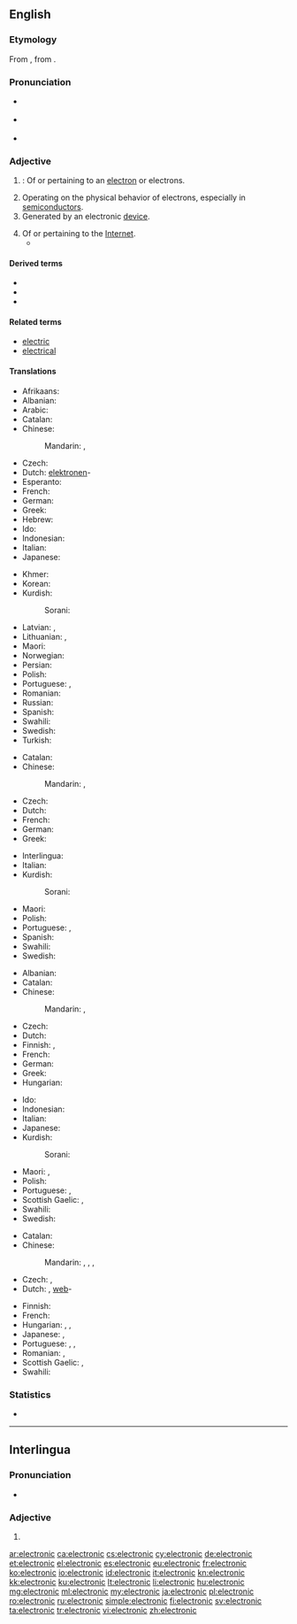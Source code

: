 ==English==

===Etymology===
From {{etyl|la|en}} {{term|electrinus||made of amber|lang=la}}, from {{etyl|grc|en}} {{term|ἤλεκτρον||amber|lang=grc}}.

===Pronunciation===
* {{a|RP}} {{IPA|/ˌɛl.ɛkˈtɹɒn.ɪk/|/ˌɛl.ɪkˈtɹɒn.ɪk/|/ɪˌlɛkˈtɹɒn.ɪk/|lang=en}}
* {{a|US}} {{IPA|/ɪˌlɛkˈtɹɑː.nɪk/|/ˌiː.lɛkˈtɹɑː.nɪk/|lang=en}}
* {{audio|en-us-electronic.ogg|Audio (US)|lang=en}}

===Adjective===
{{en-adj|-}}

# {{context|physics|chemistry|lang=en}}: Of or pertaining to an [[electron]] or electrons.
# Operating on the physical behavior of electrons, especially in [[semiconductor]]s.
# Generated by an electronic [[device]].
#: {{usex|'''electronic''' music|lang=en}}
# Of or pertaining to the [[Internet]].
#* {{quote-magazine|title=No hiding place
|date=2013-05-25|volume=407|issue=8837|page=74|magazine={{w|The Economist}}
|url=http://www.economist.com/news/science-and-technology/21578357-plan-assess-peoples-personal-characteristics-their-twitter-streams-no
|passage=In America alone, people spent $170 billion on “direct marketing”—junk mail of both the physical and '''electronic''' varieties—last year. Yet of those who received unsolicited adverts through the post, only 3% bought anything as a result.}}

====Derived terms====
{{lookfrom|electronic}}
* {{l|en|electronification}}
* {{l|en|electronified}}
* {{l|en|electronify}}

====Related terms====
* [[electric]]
* [[electrical]]

====Translations====
{{trans-top|pertaining to electrons}}
* Afrikaans: {{t|af|elektroniese}}
* Albanian: {{t|sq|elektronik|m}}
* Arabic: {{t|ar|إِلِكْتْرُونِي|tr=ʾiliktrōniyy}}
* Catalan: {{t+|ca|electrònic}}
* Chinese:
*: Mandarin: {{t+|cmn|電子|alt=電子的|tr=diànzǐ de|sc=Hani}}, {{t+|cmn|电子|alt=电子的|tr=diànzǐ de|sc=Hani}}
* Czech: {{t|cs|elektronový}}
* Dutch: [[elektronen]]-
* Esperanto: {{t|eo|elektronika}}
* French: {{t+|fr|électronique}}
* German: {{t+|de|elektronisch}}
* Greek: {{t+|el|ηλεκτρονιακός}}
* Hebrew: {{t+|he|אלקטרוני|tr=elektróni}}
* Ido: {{t|io|elektronala}}
* Indonesian: {{t+|id|elektronik}}
* Italian: {{t+|it|elettronico}}
* Japanese: {{t+|ja|電子|tr=でんし, denshi}}
{{trans-mid}}
* Khmer: {{t+|km|អស្យាណូ|sc=Khmr|tr=a’syaanoo}}
* Korean: {{t+|ko|전자|sc=Hang}}
* Kurdish:
*: Sorani: {{t|ku|ئه‌لیکترۆنی|tr=elictroni|sc=ku-Arab}}
* Latvian: {{t|lv|elektonisks|m}}, {{t|lv|elektroniska|f}}
* Lithuanian: {{t|lt|elektoninis|m}}, {{t|lt|elekroninė|f}}
* Maori: {{t|mi|tāhiko}}
* Norwegian: {{t+|no|elektronisk}}
* Persian: {{t+|fa|الکترونی|tr=elekteroni|sc=fa-Arab}}
* Polish: {{t|pl|elektronowy|m}}
* Portuguese: {{t+|pt|eletrónico}} {{qualifier|Portugal}}, {{t+|pt|eletrônico}} {{qualifier|Brazil}}
* Romanian: {{t+|ro|electronic}}
* Russian: {{t+|ru|электро́нный}}
* Spanish: {{t+|es|electrónico}}
* Swahili: {{t+|sw|ektroniki}}
* Swedish: {{t|sv|elektron-}}
* Turkish: {{t+|tr|elektronik}}
{{trans-bottom}}

{{trans-top|operating on behavior of electrons}}
* Catalan: {{t+|ca|electrònic}}
* Chinese:
*: Mandarin: {{t+|cmn|電子|alt=電子的|tr=diànzǐ de|sc=Hani}}, {{t+|cmn|电子|alt=电子的|tr=diànzǐ de|sc=Hani}}
* Czech: {{t|cs|elektronový}}
* Dutch: {{t+|nl|elektronisch}}
* French: {{t+|fr|électronique|m|f}}
* German: {{t+|de|elektronisch}}
* Greek: {{t+|el|ηλεκτρονικός}}
{{trans-mid}}
* Interlingua: {{t|ia|electronic}}
* Italian: {{t+|it|elettronico}}
* Kurdish:
*: Sorani: {{t|ku|ئه‌لیکترۆنی|tr=elictroni|sc=ku-Arab}}
* Maori: {{t|mi|tāhiko}}
* Polish: {{t+|pl|elektroniczny|m}}
* Portuguese: {{t+|pt|eletrónico}} {{qualifier|Portugal}}, {{t+|pt|eletrônico}} {{qualifier|Brazil}}
* Spanish: {{t+|es|electrónico}}
* Swahili: {{t+|sw|ektroniki}}
* Swedish: {{t+|sv|elektronisk}}
{{trans-bottom}}

{{trans-top|generated by electronic device}}
* Albanian: {{t|sq|elektronik|m}}
* Catalan: {{t+|ca|electrònic}}
* Chinese:
*: Mandarin: {{t+|cmn|電子|alt=電子的|tr=diànzǐ de|sc=Hani}}, {{t+|cmn|电子|alt=电子的|tr=diànzǐ de|sc=Hani}}
* Czech: {{t+|cs|elektronický}}
* Dutch: {{t+|nl|elektronisch}}
* Finnish: {{t+|fi|sähköinen}}, {{t|fi|sähköiset|p}}
* French: {{t+|fr|électronique|m|f}}
* German: {{t+|de|elektronisch}}
* Greek: {{t+|el|ηλεκτρονικός}}
* Hungarian: {{t+|hu|elektronikus}}
{{trans-mid}}
* Ido: {{t+|io|elektronika}}
* Indonesian: {{t+|id|elektronik}}
* Italian: {{t+|it|elettronico}}
* Japanese: {{t+|ja|電子|tr=denshi|sc=Jpan}}
* Kurdish:
*: Sorani: {{t|ku|ئه‌لیکترۆنی|tr=elictroni|sc=ku-Arab}}
* Maori: {{t|mi|tāhiko}}, {{t|mi|tāhiko}}
* Polish: {{t+|pl|elektroniczny|m}}
* Portuguese: {{t+|pt|eletrónico}} {{qualifier|Portugal}}, {{t+|pt|eletrônico}} {{qualifier|Brazil}}
* Scottish Gaelic: {{t|gd|dealanach}}, {{t|gd|dealain}}
* Swahili: {{t+|sw|ektroniki}}
* Swedish: {{t+|sv|elektronisk}}
{{trans-bottom}}

{{trans-top|of or pertaining to the Internet}}
* Catalan: {{t+|ca|electrònic}}
* Chinese:
*: Mandarin: {{t+|cmn|電子|alt=電子的|tr=diànzǐ de|sc=Hani}}, {{t+|cmn|电子|alt=电子的|tr=diànzǐ de|sc=Hani}}, {{t|cmn|網絡|alt=網絡的|tr=wǎngluò de|sc=Hani}}, {{t+|cmn|网络|alt=网络的|tr=wǎngluò de|sc=Hani}}
* Czech: {{t+|cs|elektronický}}, {{t+|cs|internetový}}
* Dutch: {{t+|nl|virtueel}}, [[web]]-
{{trans-mid}}
* Finnish: {{t+|fi|sähköinen}}
* French: {{t+|fr|électronique|m|f}}
* Hungarian: {{t+|hu|elektronikus}}, {{t|hu|internetes}}, {{t+|hu|online}}
* Japanese: {{t+|ja|電子|tr=denshi|sc=Jpan}}, {{t+|ja|電脳|tr=dennō|sc=Jpan}}
* Portuguese: {{t+|pt|eletrónico}} {{qualifier|Portugal}}, {{t+|pt|eletrônico}} {{qualifier|Brazil}}, {{t+|pt|online}}
* Romanian: {{t|ro|de Internet}}, {{t+|ro|electronic|m}}
* Scottish Gaelic: {{t|gd|dealanach}}, {{t|gd|dealain}}
* Swahili: {{t+|sw|ektroniki}}
{{trans-bottom}}

===Statistics===
* {{rank|account|party|sight|455|electronic|sea|necessary|idea}}

----

==Interlingua==

===Pronunciation===
* {{IPA|/e.lekˈtɾo.nik/|lang=ia}}

===Adjective===
{{ia-adj|-}}

# {{l|en|electronic}}

[[ar:electronic]]
[[ca:electronic]]
[[cs:electronic]]
[[cy:electronic]]
[[de:electronic]]
[[et:electronic]]
[[el:electronic]]
[[es:electronic]]
[[eu:electronic]]
[[fr:electronic]]
[[ko:electronic]]
[[io:electronic]]
[[id:electronic]]
[[it:electronic]]
[[kn:electronic]]
[[kk:electronic]]
[[ku:electronic]]
[[lt:electronic]]
[[li:electronic]]
[[hu:electronic]]
[[mg:electronic]]
[[ml:electronic]]
[[my:electronic]]
[[ja:electronic]]
[[pl:electronic]]
[[ro:electronic]]
[[ru:electronic]]
[[simple:electronic]]
[[fi:electronic]]
[[sv:electronic]]
[[ta:electronic]]
[[tr:electronic]]
[[vi:electronic]]
[[zh:electronic]]